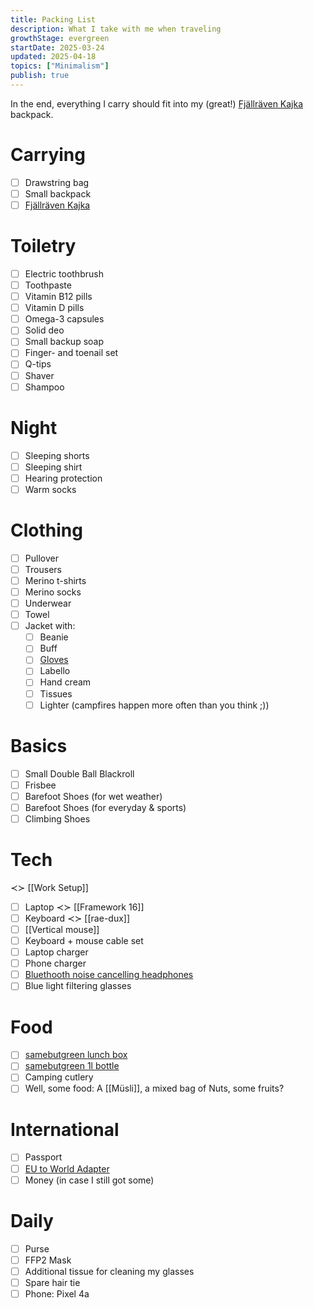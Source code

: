 ```yaml
---
title: Packing List
description: What I take with me when traveling
growthStage: evergreen
startDate: 2025-03-24
updated: 2025-04-18
topics: ["Minimalism"]
publish: true
---
```


In the end, everything I carry should fit into my (great!) [Fjällräven Kajka](https://www.fjallraven.com/eu/en-gb/bags-gear/backpacks-bags/trekking-backpacks/kajka-65-ml/) backpack.

# Carrying

- [ ] Drawstring bag
- [ ] Small backpack
- [ ] [Fjällräven Kajka](https://www.fjallraven.com/eu/en-gb/bags-gear/backpacks-bags/trekking-backpacks/kajka-65-ml/)

# Toiletry

- [ ] Electric toothbrush
- [ ] Toothpaste
- [ ] Vitamin B12 pills
- [ ] Vitamin D pills
- [ ] Omega-3 capsules
- [ ] Solid deo
- [ ] Small backup soap
- [ ] Finger- and toenail set
- [ ] Q-tips
- [ ] Shaver
- [ ] Shampoo

# Night

- [ ] Sleeping shorts
- [ ] Sleeping shirt
- [ ] Hearing protection
- [ ] Warm socks

# Clothing

- [ ] Pullover
- [ ] Trousers
- [ ] Merino t-shirts
- [ ] Merino socks
- [ ] Underwear
- [ ] Towel
- [ ] Jacket with:
  - [ ] Beanie
  - [ ] Buff
  - [ ] [Gloves](https://www.ortovox.com/de-de/shop/herren/p214105-handschuhe-tour-glove-l)
  - [ ] Labello
  - [ ] Hand cream
  - [ ] Tissues
  - [ ] Lighter (campfires happen more often than you think ;))

# Basics

- [ ] Small Double Ball Blackroll
- [ ] Frisbee
- [ ] Barefoot Shoes (for wet weather)
- [ ] Barefoot Shoes (for everyday & sports)
- [ ] Climbing Shoes

# Tech
≺≻ [[Work Setup]]

- [ ] Laptop ≺≻ [[Framework 16]]
- [ ] Keyboard ≺≻ [[rae-dux]]
- [ ] [[Vertical mouse]]
- [ ] Keyboard + mouse cable set
- [ ] Laptop charger
- [ ] Phone charger
- [ ] [Bluethooth noise cancelling headphones](https://www.myearfun.com/eu/headphones/earfun-air-pro-3-le-audio-anc-true-wireless-earbuds-black)
- [ ] Blue light filtering glasses

# Food

- [ ] [samebutgreen lunch box](https://www.avocadostore.de/products/154256-grosse-edelstahl-brotdose-lunchbox-trennwand-1-punkt-400-ml-samebutgreen)
- [ ] [samebutgreen 1l bottle](https://www.miteckenundkanten.com/products/samebutgreen-trinkflasche-aus-edelstahl-1l)
- [ ] Camping cutlery
- [ ] Well, some food: A [[Müsli]], a mixed bag of Nuts, some fruits?

# International

- [ ] Passport
- [ ] [EU to World Adapter](https://skross-shop.de/en/pro-light)
- [ ] Money (in case I still got some)

# Daily

- [ ] Purse
- [ ] FFP2 Mask
- [ ] Additional tissue for cleaning my glasses
- [ ] Spare hair tie
- [ ] Phone: Pixel 4a
